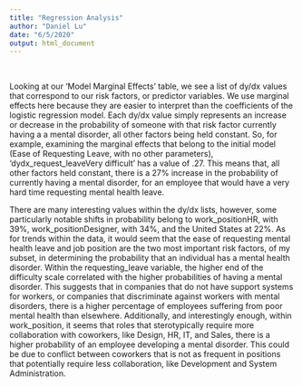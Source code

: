 ```yaml
---
title: "Regression Analysis"
author: "Daniel Lu"
date: "6/5/2020"
output: html_document
---
```


<p>&nbsp;</p>

Looking at our 'Model Marginal Effects' table, we see a list of dy/dx values that correspond to our risk factors, or predictor variables. 
We use marginal effects here because they are easier to interpret than the coefficients of the logistic regression model. Each dy/dx value simply
represents an increase or decrease in the probability of someone with that risk factor currently having a a mental disorder, all other factors 
being held constant. So, for example, examining the marginal effects that belong to the initial model (Ease of Requesting Leave, with no other parameters), 'dydx_request_leaveVery difficult' has a value of .27. This means that, all other factors held constant, there is a 27% increase in the probability of currently having a mental disorder, for an employee that would have a very hard time requesting mental health leave.

There are many interesting values within the dy/dx lists, however, some particularly notable shifts in probability belong to work_positionHR, with 39%, work_positionDesigner, with 34%, and the United States at 22%. As for trends within the data, it would seem that the ease of requesting mental health leave and job position are the two most important risk factors, of my subset, in determining the probability that an individual has a mental health disorder. Within the requesting_leave variable, the higher end of the difficulty scale correlated with the higher probabilities of having a mental disorder. This suggests that in companies that do not have support systems for workers, or companies that discriminate against workers with mental disorders, there is a higher percentage of employees suffering from poor mental health than elsewhere. Additionally, and interestingly enough, within work_position, it seems that roles that sterotypically require more collaboration with coworkers, like Design, HR, IT, and Sales, there is a higher probability of an employee developing a mental disorder. This could be due to conflict between coworkers that is not as frequent in positions that potentially require less collaboration, like Development and System Administration. 

